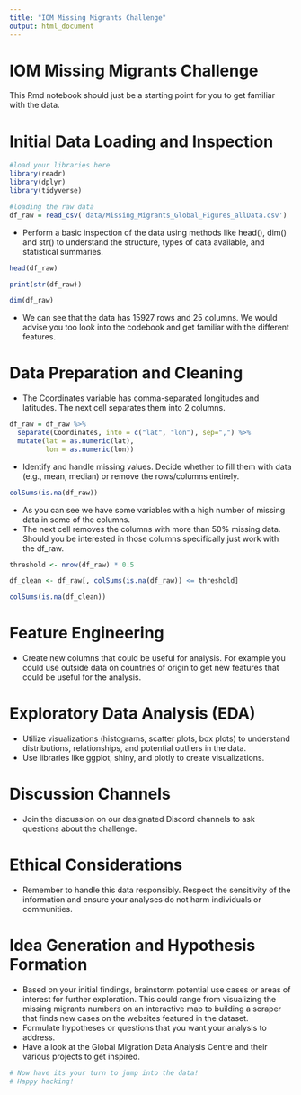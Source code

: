 ```yaml
---
title: "IOM Missing Migrants Challenge"
output: html_document
---
```


# IOM Missing Migrants Challenge

This Rmd notebook should just be a starting point for you to get familiar with the data.

# Initial Data Loading and Inspection

```r
#load your libraries here
library(readr)
library(dplyr)
library(tidyverse)
```

```r
#loading the raw data
df_raw = read_csv('data/Missing_Migrants_Global_Figures_allData.csv')
```

-   Perform a basic inspection of the data using methods like head(), dim() and str() to understand the structure, types of data available, and statistical summaries.

```r
head(df_raw)
```

```r
print(str(df_raw))
```

```r
dim(df_raw)
```

-   We can see that the data has 15927 rows and 25 columns. We would advise you too look into the codebook and get familiar with the different features.

# Data Preparation and Cleaning

-   The Coordinates variable has comma-separated longitudes and latitudes. The next cell separates them into 2 columns.

```r
df_raw = df_raw %>% 
  separate(Coordinates, into = c("lat", "lon"), sep=",") %>% 
  mutate(lat = as.numeric(lat),
         lon = as.numeric(lon))
```

-   Identify and handle missing values. Decide whether to fill them with data (e.g., mean, median) or remove the rows/columns entirely.

```r
colSums(is.na(df_raw))
```

-   As you can see we have some variables with a high number of missing data in some of the columns.
-   The next cell removes the columns with more than 50% missing data. Should you be interested in those columns specifically just work with the df_raw.

```r
threshold <- nrow(df_raw) * 0.5

df_clean <- df_raw[, colSums(is.na(df_raw)) <= threshold]

colSums(is.na(df_clean))
```

# Feature Engineering

-   Create new columns that could be useful for analysis. For example you could use outside data on countries of origin to get new features that could be useful for the analysis.

# Exploratory Data Analysis (EDA)

-   Utilize visualizations (histograms, scatter plots, box plots) to understand distributions, relationships, and potential outliers in the data.
-   Use libraries like ggplot, shiny, and plotly to create visualizations.

# Discussion Channels

-   Join the discussion on our designated Discord channels to ask questions about the challenge.

# Ethical Considerations

-   Remember to handle this data responsibly. Respect the sensitivity of the information and ensure your analyses do not harm individuals or communities.

# Idea Generation and Hypothesis Formation

-   Based on your initial findings, brainstorm potential use cases or areas of interest for further exploration. This could range from visualizing the missing migrants numbers on an interactive map to building a scraper that finds new cases on the websites featured in the dataset.
-   Formulate hypotheses or questions that you want your analysis to address.
-   Have a look at the Global Migration Data Analysis Centre and their various projects to get inspired.

```r
# Now have its your turn to jump into the data! 
# Happy hacking!
```
